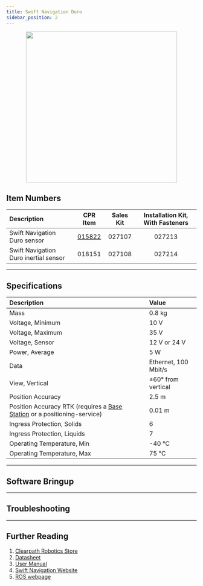 ```yaml
---
title: Swift Navigation Duro
sidebar_position: 2
---
```



<center>
  <img
    src="/img/sensor_images/sensor_swiftnav_duro_1.png"
    width="400"
  />
</center>

## Item Numbers

| Description                           |                         CPR Item                         | Sales Kit | Installation Kit, With Fasteners |
| :------------------------------------ | :------------------------------------------------------: | :-------: | :------------------------------: |
| Swift Navigation Duro sensor          | [015822](/assets/pdf/clearpath_robotics_015822-TDS1.pdf) |  027107   |              027213              |
| Swift Navigation Duro inertial sensor |                          018151                          |  027108   |              027214              |

---

## Specifications

| Description                                                                                                   | Value                |
| :------------------------------------------------------------------------------------------------------------ | :------------------- |
| Mass                                                                                                          | 0.8 kg               |
| Voltage, Minimum                                                                                              | 10 V                 |
| Voltage, Maximum                                                                                              | 35 V                 |
| Voltage, Sensor                                                                                               | 12 V or 24 V         |
| Power, Average                                                                                                | 5 W                  |
| Data                                                                                                          | Ethernet, 100 Mbit/s |
| View, Vertical                                                                                                | ±60° from vertical   |
| Position Accuracy                                                                                             | 2.5 m                |
| Position Accuracy RTK (requires a [Base Station](../../accessories/base_station.mdx) or a positioning-service) | 0.01 m               |
| Ingress Protection, Solids                                                                                    | 6                    |
| Ingress Protection, Liquids                                                                                   | 7                    |
| Operating Temperature, Min                                                                                    | -40 °C               |
| Operating Temperature, Max                                                                                    | 75 °C                |

---

## Software Bringup

<SoftwareBringup />

---

## Troubleshooting

<Support />

---

## Further Reading

1.  [Clearpath Robotics Store](https://store.clearpathrobotics.com/collections/gps/products/duro)
2.  [Datasheet](/assets/pdf/clearpath_robotics_015822-TDS1.pdf)
3.  [User Manual](/assets/pdf/clearpath_robotics_015822-TDS2.pdf)
4.  [Swift Navigation Website](https://www.swiftnav.com/duro)
5.  [ROS webpage](http://wiki.ros.org/swiftnav_ros)

